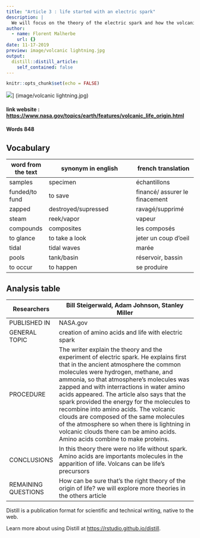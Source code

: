 ```yaml
---
title: "Article 3 : life started with an electric spark"
description: |
  We will focus on the theory of the electric spark and how the volcanic eruptions combine with lightning to create life.
author:
  - name: Florent Malherbe
    url: {}
date: 11-17-2019
preview: image/volcanic lightning.jpg
output:
  distill::distill_article:
    self_contained: false
---
```


```r
knitr::opts_chunk$set(echo = FALSE)
```

![](https://www.google.be/imgres?imgurl=https%3A%2F%2Fstatic.scientificamerican.com%2Fsciam%2Fcache%2Ffile%2FFCDE4F74-6541-4594-A55A1FFF40DD3E62_source.jpg%3Fw%3D590%26h%3D800%26FB94E4D5-3194-4A76-BD3CA4B509F93F5A&imgrefurl=https%3A%2F%2Fwww.scientificamerican.com%2Farticle%2Fglass-spheres-forged-by-volcanic-lightning-offer-clues-about-eruptions%2F&docid=r73zGm05FaQlOM&tbnid=HWVpkP2DKBygaM%3A&vet=10ahUKEwi-_IGA-vDlAhWDbFAKHbr1A8MQMwhHKAAwAA..i&w=590&h=394&client=ubuntu&bih=790&biw=1111&q=electric%20sparks%20with%20volcans&ved=0ahUKEwi-_IGA-vDlAhWDbFAKHbr1A8MQMwhHKAAwAA&iact=mrc&uact=8)] (image/volcanic lightning.jpg)

#### link website : <https://www.nasa.gov/topics/earth/features/volcanic_life_origin.html>
#### Words 848

## Vocabulary

| word from the text | synonym in english                        | french translation            |
| ------------------ | ----------------------------------------- | ----------------------------- |
| samples            | specimen                                  | échantillons                  |
| funded/to fund     | to save                                   | financé/ assurer le finacement|
| zapped             | destroyed/supressed                       | ravagé/supprimé               |
| steam              | reek/vapor                                | vapeur                        |
| compounds          | composites                                | les composés                  |
| to glance          | to take a look                            | jeter un coup d'oeil          |
| tidal              | tidal waves                               | marée                         |
| pools              | tank/basin                                | réservoir, bassin             |
| to occur           | to happen                                 | se produire                   |

## Analysis table

| Researchers         | Bill Steigerwald, Adam Johnson, Stanley Miller                                                                                                                                                                                                      |
| ------------------- | --------------------------------------------------------------------------------------------------------------------------------------------------------------------------------------------------------------------------------------------- |
| PUBLISHED IN        | NASA.gov                                                                                                                                                                                                                         |
| GENERAL TOPIC       | creation of amino acids and life with electric spark                                                                                                                                                                                                 |
| PROCEDURE           | The writer explain the theory and the experiment of electric spark. He explains first that in the ancient atmosphere the common molecules were hydrogen, methane, and ammonia, so that atmosphere's molecules was zapped and with interractions in water amino acids appeared. The article also says that the spark provided the energy for the molecules to recombine into amino acids. The volcanic clouds are composed of the same molecules of the atmosphere so when there is lightning in volcanic clouds there can be amino acids. Amino acids combine to make proteins.                                                                                                                                                                    |
| CONCLUSIONS         | In this theory there were no life without spark. Amino acids are importants molecules in the apparition of life. Volcans can be life's precursors                                                                                                                                                                    |
| REMAINING QUESTIONS | How can be sure that's the right theory of the origin of life? we will explore more theories in the others article                                                                                                                                                                                |



Distill is a publication format for scientific and technical writing, native to the web.

Learn more about using Distill at <https://rstudio.github.io/distill>.

